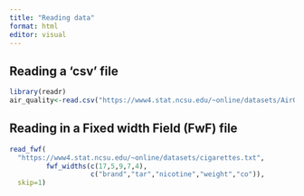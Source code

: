 ```yaml
---
title: "Reading data"
format: html
editor: visual
---
```


## Reading a 'csv' file

```r
library(readr)
air_quality<-read.csv("https://www4.stat.ncsu.edu/~online/datasets/AirQuality.csv")
```

## Reading in a Fixed width Field (FwF) file

```r
read_fwf(
  "https://www4.stat.ncsu.edu/~online/datasets/cigarettes.txt",
         fwf_widths(c(17,5,9,7,4),
                    c("brand","tar","nicotine","weight","co")),
  skip=1)
```


